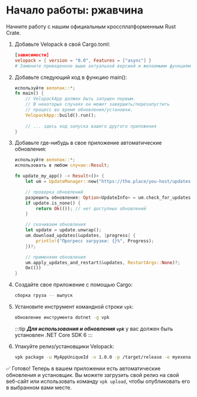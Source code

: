 # Начало работы: ржавчина

<AppliesTo all />
Начните работу с нашим официальным кроссплатформенным Rust Crate.

1. Добавьте Velopack в свой Cargo.toml:
   ```toml
   [зависимости]
   velopack = { version = "0.0", Features = ["async"] } 
   # Замените приведенное выше актуальной версией и желаемыми функциями.
   ```

2. Добавьте следующий код в функцию main():
   ```rust
   используйте велопак::*;
   fn main() {
       // VelopackApp должен быть запущен первым.
       // В некоторых случаях он может завершить/перезапустить 
       // процесс во время обновления/установки.
       VelopackApp::build().run();
       
       // ... здесь код запуска вашего другого приложения
   }
   ```

3. Добавьте где-нибудь в свое приложение автоматические обновления:

   ```rust
   используйте велопак::*;
   использовать в любом случае::Result;

   fn update_my_app() -> Result<()> {
       let um = UpdateManager::new("https://the.place/you-host/updates", None)?;

       // проверка обновлений
       разрешить обновления: Option<UpdateInfo> = um.check_for_updates()?;
       if update.is_none() {
           return Ok(()); // нет доступных обновлений
       }

       // скачиваем обновления
       let update = update.unwrap();
       um.download_updates(&updates, |progress| { 
           println!("Прогресс загрузки: {}%", Progress);
       })?;

       // применяем обновления
       um.apply_updates_and_restart(&updates, RestartArgs::None)?;
       Ок(())
   }
   ```

4. Создайте свое приложение с помощью Cargo:
   ```sh
   сборка груза -- выпуск
   ```

5. Установите инструмент командной строки `vpk`:
   ```sh
   обновление инструмента dotnet -g vpk
   ```
   :::tip
   **_Для использования и обновления `vpk`_**
   у вас должен быть установлен .NET Core SDK 6 :::

6. Упакуйте релиз/установщики Velopack:
   ```sh
   vpk package -u MyAppUniqueId -v 1.0.0 -p /target/release -e myexename.exe
   ```

✅ Готово! Теперь в вашем приложении есть автоматические обновления и установщик. 
Вы можете загрузить свой релиз на свой веб-сайт или использовать команду `vpk upload`, чтобы опубликовать его в выбранном вами месте.
